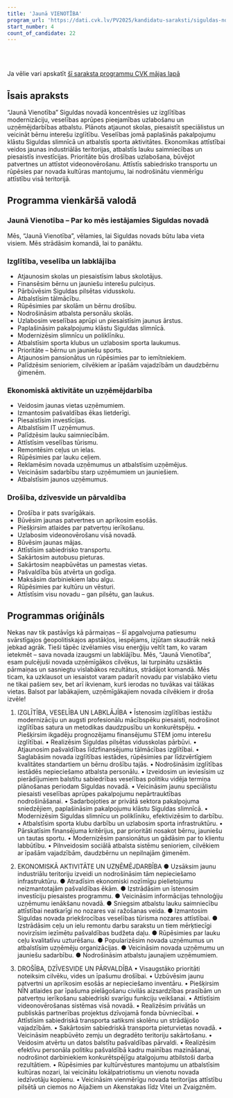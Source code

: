 ```yaml
---
title: 'Jaunā VIENOTĪBA'
program_url: 'https://dati.cvk.lv/PV2025/kandidatu-saraksti/siguldas-novads/jauna-vienotiba'
start_number: 4
count_of_candidate: 22
---
```



<Badge text="Izglītības modernizācija" variant="note" size="small" /> <Badge text="Veselības aprūpes pieejamība" variant="note" size="small" /> <Badge text="Uzņēmējdarbības atbalsts" variant="note" size="small" /> <Badge text="Drošības uzlabošana" variant="note" size="small" /> <Badge text="Teritorijas attīstība" variant="note" size="small" />

<br/><br/> 

<Card title='Šis ir mākslīga intelekta ģenerēts apraksts' icon='starlight'>
    Ja vēlie vari apskatīt <a href={frontmatter.program_url} target='_blank'>šī saraksta programmu CVK mājas lapā</a>
    </Card>

## Īsais apraksts

“Jaunā Vienotība” Siguldas novadā koncentrēsies uz izglītības modernizāciju, veselības aprūpes pieejamības uzlabošanu un uzņēmējdarbības atbalstu. Plānots atjaunot skolas, piesaistīt speciālistus un veicināt bērnu interešu izglītību. Veselības jomā paplašinās pakalpojumu klāstu Siguldas slimnīcā un atbalstīs sporta aktivitātes. Ekonomikas attīstībai veidos jaunas industriālās teritorijas, atbalstīs lauku saimniecības un piesaistīs investīcijas. Prioritāte būs drošības uzlabošana, būvējot patvertnes un attīstot videonovērošanu. Attīstīs sabiedrisko transportu un rūpēsies par novada kultūras mantojumu, lai nodrošinātu vienmērīgu attīstību visā teritorijā.

## Programma vienkāršā valodā

### Jaunā Vienotība – Par ko mēs iestājamies Siguldas novadā

Mēs, “Jaunā Vienotība”, vēlamies, lai Siguldas novads būtu laba vieta visiem. Mēs strādāsim komandā, lai to panāktu.

### Izglītība, veselība un labklājība

*   Atjaunosim skolas un piesaistīsim labus skolotājus.
*   Finansēsim bērnu un jauniešu interešu pulciņus.
*   Pārbūvēsim Siguldas pilsētas vidusskolu.
*   Atbalstīsim tālmācību.
*   Rūpēsimies par skolām un bērnu drošību.
*   Nodrošināsim atbalsta personālu skolās.
*   Uzlabosim veselības aprūpi un piesaistīsim jaunus ārstus.
*   Paplašināsim pakalpojumu klāstu Siguldas slimnīcā.
*   Modernizēsim slimnīcu un poliklīniku.
*   Atbalstīsim sporta klubus un uzlabosim sporta laukumus.
*   Prioritāte – bērnu un jauniešu sports.
*   Atjaunosim pansionātus un rūpēsimies par to iemītniekiem.
*   Palīdzēsim senioriem, cilvēkiem ar īpašām vajadzībām un daudzbērnu ģimenēm.

### Ekonomiskā aktivitāte un uzņēmējdarbība

*   Veidosim jaunas vietas uzņēmumiem.
*   Izmantosim pašvaldības ēkas lietderīgi.
*   Piesaistīsim investīcijas.
*   Atbalstīsim IT uzņēmumus.
*   Palīdzēsim lauku saimniecībām.
*   Attīstīsim veselības tūrismu.
*   Remontēsim ceļus un ielas.
*   Rūpēsimies par lauku ceļiem.
*   Reklamēsim novada uzņēmumus un atbalstīsim uzņēmējus.
*   Veicināsim sadarbību starp uzņēmumiem un jauniešiem.
*   Atbalstīsim jaunos uzņēmumus.

### Drošība, dzīvesvide un pārvaldība

*   Drošība ir pats svarīgākais.
*   Būvēsim jaunas patvertnes un aprīkosim esošās.
*   Piešķirsim atlaides par patvertņu ierīkošanu.
*   Uzlabosim videonovērošanu visā novadā.
*   Būvēsim jaunas mājas.
*   Attīstīsim sabiedrisko transportu.
*   Sakārtosim autobusu pieturas.
*   Sakārtosim neapbūvētas un pamestas vietas.
*   Pašvaldība būs atvērta un godīga.
*   Maksāsim darbiniekiem labu algu.
*   Rūpēsimies par kultūru un vēsturi.
*   Attīstīsim visu novadu – gan pilsētu, gan laukus.

## Programmas oriģināls

Nekas nav tik pastāvīgs kā pārmaiņas – šī apgalvojuma patiesumu svārstīgajos ģeopolitiskajos apstākļos, iespējams, izjūtam skaudrāk nekā jebkad agrāk. Tieši tāpēc izvēlamies visu enerģiju veltīt tam, ko varam ietekmēt – sava novada izaugsmi un labklājību.
Mēs, “Jaunā Vienotība”, esam pulcējuši novada uzņēmīgākos cilvēkus, lai turpinātu uzsāktās pārmaiņas un sasniegtu vislabākos rezultātus, strādājot komandā. Mēs ticam, ka uzklausot un iesaistot varam padarīt novadu par vislabāko vietu ne tikai pašiem sev, bet arī ikvienam, kurš ierodas no tuvākas vai tālākas vietas.
Balsot par labākajiem, uzņēmīgākajiem novada cilvēkiem ir droša izvēle!

1. IZGLĪTĪBA, VESELĪBA UN LABKLĀJĪBA
• Īstenosim izglītības iestāžu modernizāciju un augsti profesionālu mācībspēku piesaisti, nodrošinot izglītības satura un metodikas daudzpusību un konkurētspēju.
• Piešķirsim ikgadēju prognozējamu finansējumu STEM jomu interešu izglītībai.
• Realizēsim Siguldas pilsētas vidusskolas pārbūvi.
• Atjaunosim pašvaldības līdzfinansējumu tālmācības izglītībai.
• Saglabāsim novada izglītības iestādes, rūpēsimies par līdzvērtīgiem kvalitātes standartiem un bērnu drošību tajās.
• Nodrošināsim izglītības iestādēs nepieciešamo atbalsta personālu.
• Izveidosim un ieviesīsim uz pierādījumiem balstītu sabiedrības veselības politiku vidēja termiņa plānošanas periodam Siguldas novadā.
• Veicināsim jaunu speciālistu piesaisti veselības aprūpes pakalpojumu nepārtrauktības nodrošināšanai.
• Sadarbojoties ar privātā sektora pakalpojuma sniedzējiem, paplašināsim pakalpojumu klāstu Siguldas slimnīcā.
• Modernizēsim Siguldas slimnīcu un poliklīniku, efektivizēsim to darbību.
• Atbalstīsim sporta klubu darbību un uzlabosim sporta infrastruktūru.
• Pārskatīsim finansējuma kritērijus, par prioritāti nosakot bērnu, jauniešu un tautas sportu.
• Modernizēsim pansionātus un gādāsim par to klientu labbūtību.
• Pilnveidosim sociālā atbalsta sistēmu senioriem, cilvēkiem ar īpašām vajadzībām, daudzbērnu un nepilnajām ģimenēm.

2. EKONOMISKĀ AKTIVITĀTE UN UZŅĒMĒJDARBĪBA
● Uzsāksim jaunu industriālu teritoriju izveidi un nodrošināsim tām nepieciešamo infrastruktūru.
● Atradīsim ekonomiski nozīmīgu pielietojumu neizmantotajām pašvaldības ēkām.
● Izstrādāsim un īstenosim investīciju piesaistes programmu.
● Veicināsim informācijas tehnoloģiju uzņēmumu ienākšanu novadā.
● Sniegsim atbalstu lauku saimniecību attīstībai neatkarīgi no nozares vai ražošanas veida.
● Izmantosim Siguldas novada priekšrocības veselības tūrisma nozares attīstībai.
● Izstrādāsim ceļu un ielu remontu darbu sarakstu un tiem mērķtiecīgi novirzīsim iezīmētu pašvaldības budžeta daļu.
● Rūpēsimies par lauku ceļu kvalitatīvu uzturēšanu.
● Popularizēsim novada uzņēmumus un atbalstīsim uzņēmēju organizācijas.
● Veicināsim novada uzņēmumu un jauniešu sadarbību.
● Nodrošināsim atbalstu jaunajiem uzņēmumiem.

3. DROŠĪBA, DZĪVESVIDE UN PĀRVALDĪBA
• Visaugstāko prioritāti noteiksim cilvēku, vides un īpašumu drošībai.
• Uzbūvēsim jaunu patvertni un aprīkosim esošās ar nepieciešamo inventāru.
• Piešķirsim NĪN atlaides par īpašuma pielāgošanu civilās aizsardzības prasībām un patvertņu ierīkošanu sabiedriski svarīgu funkciju veikšanai.
• Attīstīsim videonovērošanas sistēmas visā novadā.
• Realizēsim privātās un publiskās partnerības projektus dzīvojamā fonda būvniecībai.
• Attīstīsim sabiedriskā transporta satiksmi skolēnu un strādājošo vajadzībām.
• Sakārtosim sabiedriskā transporta pieturvietas novadā.
• Veicināsim neapbūvēto zemju un degradēto teritoriju sakārtošanu.
• Veidosim atvērtu un datos balstītu pašvaldības pārvaldi.
• Realizēsim efektīvu personāla politiku pašvaldībā kadru mainības mazināšanai, nodrošinot darbiniekiem konkurētspējīgu atalgojumu atbilstoši darba rezultātiem.
• Rūpēsimies par kultūrvēstures mantojumu un atbalstīsim kultūras nozari, lai veicinātu lokālpatriotismu un vienotu novada iedzīvotāju kopienu.
• Veicināsim vienmērīgu novada teritorijas attīstību pilsētā un ciemos no Aijažiem un Akenstakas līdz Vitei un Zvaigznēm.
